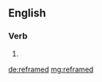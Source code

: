 ==English==

===Verb===
{{head|en|verb form}}

# {{en-past of|reframe}}

[[de:reframed]]
[[mg:reframed]]